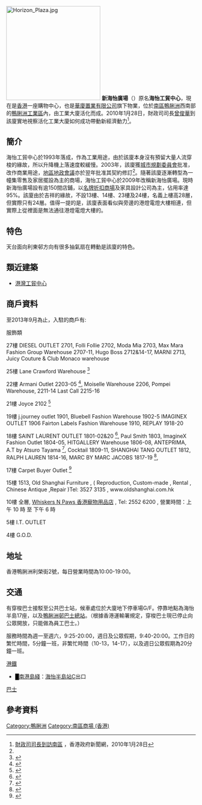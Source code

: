 {{不是|海怡廣場}}
[[File:Horizon_Plaza.jpg|250px]]
'''新海怡廣場'''（{{lang-en|Horizon Plaza}}）原名'''海怡工貿中心'''，現在是[[香港|香港]]一座購物中心，也是[[華廈置業有限公司|華廈置業有限公司]]旗下物業，位於[[南區_(香港)|南區]][[鴨脷洲|鴨脷洲]]西南部的[[鴨脷洲工業區|鴨脷洲工業區]]內，由工業大廈活化而成。2010年1月28日，財政司司長[[曾俊華|曾俊華]]到該廈實地視察活化工業大廈如何成功帶動新經濟動力<ref name="gov">[http://www.info.gov.hk/gia/general/201001/28/P201001280243.htm 財政司司長到訪南區] {{Wayback|url=http://www.info.gov.hk/gia/general/201001/28/P201001280243.htm |date=20191012101254 }}，香港政府新聞網，2010年1月28日</ref>。

==簡介==
海怡工貿中心於1993年落成，作為工業用途，由於該廈本身沒有預留大量人流穿梭的緣故，所以升降機上落速度較緩慢。2003年，該廈獲[[城市規劃委員會|城市規劃委員會]]批准，改作商業用途，[[地區地政會議|地區地政會議]]亦於翌年批准其契約修訂<ref name="gov"/>。隨著該廈逐漸轉型為一幢集零售及家居擺設為主的商場，海怡工貿中心於2009年改稱新海怡廣場。現時新海怡廣場設有逾150間店鋪，以[[名牌折扣商場|名牌折扣商場]]及家具設計公司為主，佔用率達95%。該廈由於吉祥的緣故，不設13樓、14樓、23樓及24樓，名義上樓高28層，但實際只有24層。值得一提的是，該廈表面看似與旁邊的港燈電燈大樓相連，但實際上從裡面是無法通往港燈電燈大樓的。

==特色==
天台面向利東邨方向有很多抽氣扇在轉動是該廈的特色。

==類近建築==
*[[港灣工貿中心|港灣工貿中心]]

==商戶資料==
至2013年9月為止，入駐的商戶有:
	
服飾類
	
27樓  DIESEL OUTLET 2701, Folli Follie 2702, Moda Mia 2703, Max Mara Fashion Group Warehouse 2707-11, Hugo Boss 2712&14-17, MARNI 2713, Juicy Couture & Club Monaco warehouse

25樓 Lane Crawford Warehouse <ref>{{Cite web |url=http://hk.ulifestyle.com.hk/spot/detail.html?id=ABdGDVo3BwpZFQNv |title=Lane Crawford HK.ULifestyle.com.hk |access-date=2015-02-05 |archive-date=2015-02-05 |archive-url=https://web.archive.org/web/20150205065352/http://hk.ulifestyle.com.hk/spot/detail.html?id=ABdGDVo3BwpZFQNv |dead-url=no }}</ref>
	
22樓 Armani Outlet 2203-05 <ref>{{Cite web |url=http://hk.ulifestyle.com.hk/spot/detail.html?id=ABdGDVo3BwpZFQNt |title=Armani Outlet HK.ULifestyle.com.hk |access-date=2015-02-05 |archive-date=2017-08-24 |archive-url=https://web.archive.org/web/20170824182347/http://hk.ulifestyle.com.hk/spot/detail.html?id=ABdGDVo3BwpZFQNt |dead-url=no }}</ref>, Moiselle Warehouse 2206, Pompei Warehouse, 2211-14 Last Call 2215-16

21樓 Joyce 2102 <ref>{{Cite web |url=http://crazysales.hk/joyce-warehouse%E5%90%8D%E7%89%8C%E9%96%8B%E5%80%89%E4%BD%8E%E8%87%B32%E6%8A%98/ |title=Joyce Warehouse crazysales.hk |access-date=2015-08-27 |archive-url=https://web.archive.org/web/20150827173916/http://crazysales.hk/joyce-warehouse%e5%90%8d%e7%89%8c%e9%96%8b%e5%80%89%e4%bd%8e%e8%87%b32%e6%8a%98/ |archive-date=2015-08-27 |dead-url=yes }}</ref>

19樓 j.journey outlet 1901, Bluebell Fashion Warehouse 1902-5 IMAGINEX OUTLET 1906 Fairton Labels Fashion Warehouse 1910, REPLAY 1918-20

18樓 SAINT LAURENT OUTLET 1801-02&20 <ref>{{Cite web |url=http://hk.ulifestyle.com.hk/spot/detail.html?id=ABdGDVo3BwpZEQNs |title=SAINT LAURENT HK.ULifestyle.com.hk |access-date=2015-02-05 |archive-date=2016-03-05 |archive-url=https://web.archive.org/web/20160305081917/http://hk.ulifestyle.com.hk/spot/detail.html?id=ABdGDVo3BwpZEQNs |dead-url=no }}</ref>, Paul Smith 1803, ImagineX Fashion Outlet 1804-05,  HITGALLERY Warehouse 1806-08,  ANTEPRIMA, A.T by Atsuro Tayama <ref>{{Cite web |url=http://hk.ulifestyle.com.hk/spot/detail.html?id=ABdGDVo3BwpZEQNi |title=A.T by Atsuro Tayama HK.ULifestyle.com.hk |access-date=2015-02-05 |archive-date=2016-03-05 |archive-url=https://web.archive.org/web/20160305075125/http://hk.ulifestyle.com.hk/spot/detail.html?id=ABdGDVo3BwpZEQNi |dead-url=no }}</ref>, Cocktail 1809-11, SHANGHAI TANG OUTLET 1812, RALPH LAUREN 1814-16, MARC BY MARC JACOBS 1817-19 <ref>{{Cite web |url=http://hk.ulifestyle.com.hk/spot/detail.html?id=ABdGDVo3BwpZEQNv |title=MARC BY MARC JACOBS HK.ULifestyle.com.hk |access-date=2015-02-05 |archive-date=2016-03-05 |archive-url=https://web.archive.org/web/20160305075311/http://hk.ulifestyle.com.hk/spot/detail.html?id=ABdGDVo3BwpZEQNv |dead-url=no }}</ref>,

17樓 Carpet Buyer Outlet <ref>{{Cite web |url=http://hk.ulifestyle.com.hk/spot/detail.html?id=ABdGDVo3BwpZHgNr |title=Carpet Buyer Outlet HK.ULifestyle.com.hk |access-date=2015-02-05 |archive-date=2016-03-05 |archive-url=https://web.archive.org/web/20160305082305/http://hk.ulifestyle.com.hk/spot/detail.html?id=ABdGDVo3BwpZHgNr |dead-url=no }}</ref>

15樓 1513, Old Shanghai Furniture ,  ( Reproduction, Custom-made , Rental , Chinese Antique ,Repair )Tel: 3527 3135 , www.oldshanghai.com.hk 

10樓 全層, [https://zh.wnp.com.hk/ Whiskers N Paws 香港寵物用品店] {{Wayback|url=https://zh.wnp.com.hk/ |date=20210514050134 }}, Tel: 2552 6200 , 營業時間：上午 10 時 至 下午 6 時 

5樓 I.T. OUTLET
	
4樓 G.O.D.

==地址==
香港鴨脷洲利榮街2號，每日營業時間為10:00-19:00。

==交通 ==
有穿梭巴士接駁至公共巴士站，候車處位於大廈地下停車場G/F。停靠地點為海怡半島17座，以及[[鴨脷洲邨巴士總站|鴨脷洲邨巴士總站]]。（根據香港運輸署規定，穿梭巴士現已停止向公眾開放，只能做為員工巴士。）

服務時間為週一至週六，9:25-20:00，週日及公眾假期，9:40-20:00。工作日的繁忙時間，5分鐘一班，非繁忙時間（10-13，14-17），以及週日公眾假期為20分鐘一班。

;[[港鐵|港鐵]]
*<font color="{{南港島綫色彩}}">█</font>[[南港島綫|南港島綫]]：[[海怡半島站|海怡半島站]]C出口
;[[香港巴士|巴士]]
{{港島巴士簡單列表|95}}
{{大嶼山巴士簡單列表|A10}}
{{過海隧道巴士簡單列表|671|671X}}

==參考資料==
{{Reflist|2}}

[[Category:鴨脷洲|Category:鴨脷洲]]
[[Category:南區商場_(香港)|Category:南區商場 (香港)]]